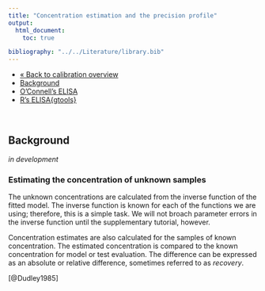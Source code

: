 ```yaml
---
title: "Concentration estimation and the precision profile"
output:
  html_document:
    toc: true

bibliography: "../../Literature/library.bib"
---
```


<!-- Section tabs -->
<ul class="nav nav-tabs" role="tablist">
  <li><a href="calib_overview.html">&laquo; Back to calibration overview</a></li>
  <li><a href="calib_tut5_precision_background.html">Background</a></li>
  <li><a href="calib_tut5_precision_ocon.html">O'Connell's ELISA</a></li>
  <li><a href="calib_tut5_precision_elisa.html">R's ELISA{gtools}</a></li>
</ul>
<br>

## Background

*in development*


### Estimating the concentration of unknown samples

The unknown concentrations are calculated from the inverse function of the fitted model. The inverse function is known for each of the functions we are using; therefore, this is a simple task. We will not broach parameter errors in the inverse function until the supplementary tutorial, however. 

Concentration estimates are also calculated for the samples of known concentration. The estimated concentration is compared to the known concentration for model or test evaluation. The difference can be expressed as an absolute or relative difference, sometimes referred to as *recovery*. 

[@Dudley1985]
